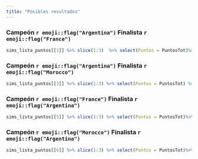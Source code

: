 ```yaml
---
title: "Posibles resultados"
---
```




### Campeón `r emoji::flag("Argentina")` Finalista `r emoji::flag("France")`

```r
sims_lista_puntos[[1]] %>% slice(1:3)  %>% select(Puntos = PuntosTot)%>% kbl() %>% kable_paper(full_width = T)
```



### Campeón `r emoji::flag("Argentina")` Finalista `r emoji::flag("Morocco")`

```r
sims_lista_puntos[[3]] %>% slice(1:3) %>% select(Puntos = PuntosTot) %>% kbl() %>% kable_paper(full_width = T)
```



### Campeón `r emoji::flag("France")` Finalista `r emoji::flag("Argentina")`

```r
sims_lista_puntos[[5]] %>% slice(1:3) %>% select(Puntos = PuntosTot)%>% kbl() %>% kable_paper(full_width = T)
```



### Campeón `r emoji::flag("Morocco")` Finalista `r emoji::flag("Argentina")`
```r
sims_lista_puntos[[6]] %>% slice(1:3) %>% select(Puntos = PuntosTot)%>% kbl() %>% kable_paper(full_width = T)
```

